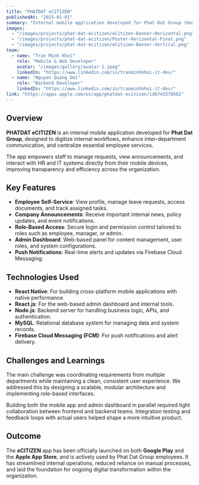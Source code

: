 ---
title: "PHATDAT eCITIZEN"
publishedAt: "2025-01-01"
summary: "Internal mobile application developed for Phat Dat Group (Hose: PDR) to streamline operations and enhance employee interaction across departments."
images:
  - "/images/projects/phat-dat-ecitizen/eCitizen-Banner-Horizontal.png"
  - "/images/projects/phat-dat-ecitizen/Poster-Horizontal-Final.png"
  - "/images/projects/phat-dat-ecitizen/eCitizen-Banner-Vertical.png"
team:
  - name: "Tran Minh Khoi"
    role: "Mobile & Web Developer"
    avatar: "/images/gallery/avatar-1.jpeg"
    linkedIn: "https://www.linkedin.com/in/tranminhkhoi-it-dev/"
  - name: "Nguyen Quang Doi"
    role: "Backend Developer"
    linkedIn: "https://www.linkedin.com/in/tranminhkhoi-it-dev/"
link: "https://apps.apple.com/us/app/phatdat-ecitizen/id6743378502"
---

## Overview

**PHATDAT eCITIZEN** is an internal mobile application developed for **Phat Dat Group**, designed to digitize internal workflows, enhance inter-department communication, and centralize essential employee services.

The app empowers staff to manage requests, view announcements, and interact with HR and IT systems directly from their mobile devices, improving transparency and efficiency across the organization.

## Key Features

- **Employee Self-Service**: View profile, manage leave requests, access documents, and track assigned tasks.
- **Company Announcements**: Receive important internal news, policy updates, and event notifications.
- **Role-Based Access**: Secure login and permission control tailored to roles such as employee, manager, or admin.
- **Admin Dashboard**: Web-based panel for content management, user roles, and system configurations.
- **Push Notifications**: Real-time alerts and updates via Firebase Cloud Messaging.

## Technologies Used

- **React Native**: For building cross-platform mobile applications with native performance.
- **React.js**: For the web-based admin dashboard and internal tools.
- **Node.js**: Backend server for handling business logic, APIs, and authentication.
- **MySQL**: Relational database system for managing data and system records.
- **Firebase Cloud Messaging (FCM)**: For push notifications and alert delivery.

## Challenges and Learnings

The main challenge was coordinating requirements from multiple departments while maintaining a clean, consistent user experience. We addressed this by designing a scalable, modular architecture and implementing role-based interfaces.

Building both the mobile app and admin dashboard in parallel required tight collaboration between frontend and backend teams. Integration testing and feedback loops with actual users helped shape a more intuitive product.

## Outcome

The **eCITIZEN** app has been officially launched on both **Google Play** and the **Apple App Store**, and is actively used by Phat Dat Group employees. It has streamlined internal operations, reduced reliance on manual processes, and laid the foundation for ongoing digital transformation within the organization.

